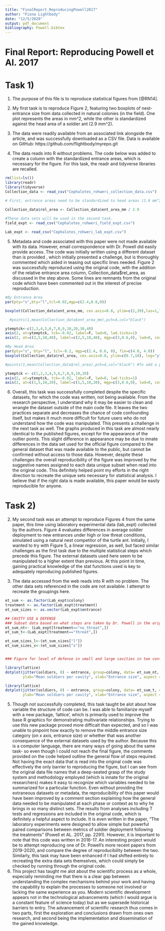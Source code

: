 ```yaml
---
title: "FinalReport_ReproducingPowell2017"
author: "Fiona Lightbody"
date: "12/5/2020"
output: pdf_document
bibliography: Powell.bibtex
---
```

# Final Report: Reproducing Powell et Al. 2017 
# Task 1)
1. The purpose of this file is to reproduce statistical figures from [@RN14].
2. My first task is to reproduce Figure 2, featuring two boxplots of nest-entrance size from data collected in natural colonies (in the field). One plot represents the areas in mm^2, while the other is standardized against the head area of a soldier ant (2.9 mm^2). 

3.  The data were readily available from an associated link alongside the article, and was successfully  downloaded as a CSV file. Data is available on GitHub: https://github.com/flightbody/myrepo.git 

4. The data reads into R without problems. The code below was added to create a column with the standardized entrance areas, which is necessary for the figure. For this task, the readr and tidyverse libraries are recalled. 

```r
rm(list=ls())
library(readr)
library(tidyverse)
Collection_data <- read_csv("Cephalotes_rohweri_collection_data.csv") 

# First, entrance areas need to be standardized to head areas (2.9 mm^2), which are the original entrance area values over 2.9.

Collection_data$rel_area <- Collection_data$ent_area_mm / 2.9
 
#These data sets will be used in the second task. 
field_expt <- read_csv("Cephalotes_rohweri_field_expt.csv")

Lab_expt <- read_csv("Cephalotes_rohweri_lab_expt.csv")

```

5. Metadata and code associated with this paper were not made available with its data. However, email correspondence with Dr. Powell did easily provide access. The code was initially written using a different dataset than is provided , which initially presented a challenge, but is thoroughly commented which aided in teasing out specific lines needed. Figure 2 was successfully reproduced using the original code, with the addition of the relative entrance area column, Collection_data$rel_area, as discussed in the step above. Some  lines are remnants from the original code which have been commented out in the interest of precise reproduction. 

```r
#By Entrance Area
par(pty="s",bty="l",tcl=0.02,mgp=c(2.4,0.6,0))

boxplot(Collection_data$ent_area_mm, cex.axis=0.8, ylim=c(2,39),las=1,log="y", xant="n", xlab=expression(italic("C.rohweri")~"nests"),ylab="Entrance area (mm2)", whisklty=1, boxlwd=1,boxwex=0.7,medlwd=1,whisklwd=1,outpch=1,outcex=1,outwld=1)

  #points(1,mean(Collection_data$ent_area_mm),pch=4,col="black")

ytemptck<-c(2,3,4,5,6,7,8,9,10,20,30,40)
axis(2, at=ytemptck, tck=-0.02, label=F, lwd=0, lwd.ticks=1)
axis(2, at=c(2,5,10,40), label=c(2,5,10,40), mgp=c(3,0.6,0), lwd=0, cex.axis=0.8, las=1)

```


```r
#By Head Area 
par(pty="s", bty="l", tcl=-0.2, mgp=c(2.4, 0.6, 0), fin=c(4.0, 4.0))
boxplot(Collection_data$rel_area, cex.axis=0.8, ylim=c(0.7,18), log="y", xaxt="n", yaxt="n",las=1, xlab=expression(italic("C. rohweri")~"nests"), ylab="Entrance area (head areas)", whisklty=1, boxlwd=1, boxwex=0.7, medlwd=1, whisklwd=1, outpch=1, outcex=1, outlwd=1)

#points(1,mean(Collection_data$rel_area),pch=4,col="black") #To add a point for the calculated mean

ytemptck <- c(1,2,3,4,5,6,7,8,9,10,20)
axis(2, at=ytemptck, tck=-0.02, label=F, lwd=0, lwd.ticks=1)
axis(2, at=c(1,5,10,20), label=c(1,5,10,20), mgp=c(3,0.6,0), lwd=0, cex.axis=0.8, las=1)

```


6. 
Overall, this task was successfully completed despite the specific datasets, for which the code was written, not being available. From the research perspective, I understand why it may be easier to clean and wrangle the dataset outside of the main code file. It leaves the two practices separate and decreases the chance of code confounding itself, but makes it much more difficult for future users who do not understand how the code was manipulated. This presents a challenge in the next task as well. The graphs produced in this task are almost nearly identical to the published figures, except for the appearance of the outlier points. This slight difference in appearance may be due to innate differences in the data set used for the official figure compared to the general dataset that was made available to the public, but cannot be confirmed without access to those data. However, despite these challenges the overall reproducibility of the figure was improved by the suggestive names assigned to each data unique subset when read into the original code. This definitely helped point my efforts in the right direction to recreate the unique sets necessary for statistical analysis. I believe that if the right data is made available, this paper would be easily reproducible for anyone. 



# Task 2) 
2. My second task was an attempt to reproduce Figures 4 from the same paper, this time using laboratory experimental data (lab_expt) collected by the authors. Figure 4 evaluates differences in average soldier deployment to new entrances under high or low threat conditions, simulated using a natural nest competitor of the turtle ant. Initially, I wanted to try with Figure 5, a linear regression, as well, but faced similar challenges as the first task due to the multiple statistical steps which precede this figure. The external datasets used here seem to be manipulated to a higher extent than previous. At this point in time, gaining practical knowledge of the stat functions used is key to adequately reproducing published figures. 

4. The data accessed from the web reads into R with no problem. The other data sets referenced in the code are not available. I attempt to recreate the groupings here.  

```r
et_sum <- as.factor(Lab_expt$colony)
treatment <- as.factor(Lab_expt$treatment)
et_sum_sizes <- as.vector(Lab_expt$entrance)

## CAVITY USE & DEFENSE
### Subset data based on what steps are taken by Dr. Powell in the original code. 
et_sum_nt<- (Lab_expt[treatment=="no_threat",])
et_sum_t<-(Lab_expt[treatment=="threat",])

et_sum_sizes_l<-(et_sum_sizes["l"]) 
et_sum_sizes_s<-(et_sum_sizes["s"]) 


### Figure for level of defense in small and large cavities in two contexts. The chunk below is almost entirely exactly the original, with different names substituted for the data. 

library(lattice)
dotplot(jitter(soldiers, 0) ~ entrance, group=colony, data= et_sum_nt, col="black", type=c("b"), 
        ylab="Mean soldiers per cavity", xlab="Entrance size", aspect = 3/1.1, ylim=c(0.6,8.4)) 

library(lattice)
dotplot(jitter(soldiers, 0) ~ entrance, group=colony, data= et_sum_t, col="black", type=c("b"), 
        ylab="Mean soldiers per cavity", xlab="Entrance size", aspect = 3/1.1, ylim=c(0.6,8.4)) 


```

5. Though not successfully completed, this task taught be alot about how variable the structure of code can be. I was able to familiarize myself with a new package, 'lattice', which is primarily used to improve the base R graphics for demonstrating multivariate relationships. Trying to use this new package proved more difficalt than expected, and so I was unable to pinpoint how exactly to remove the middle entrance size category (on x axis, entrance size) or whether that was another consequence of the external datasets used by the author. Because this is a computer language, there are many ways of going about the same task- so even though I could not reach the final figure, the comments provided on the code helped outline the general flow of steps required. Not having the exact data that is read into the original code was effectively the only barrier to reproducing the figure, but I can see from the original data file names that a deep-seated grasp of the study system and methodology employed (which is innate for the original researchers) makes it easy to recognize which variables needed to be summarized for a particular function. Even without providing the extraneous datasets or metadata, the reproducibility of this paper would have been improved by a comment section explaining how the general data needed to be manipulated at each phase or context as to why he brings in so many distinct sets. The results from analyses including T tests and regressions are included in the original code, which is definitely a helpful aspect to include. It is even written in the paper, "The laboratory experiments were designed to allow simple but powerful paired comparisons between metrics of soldier deployment following the treatments" (Powell et AL. 2017, pp. 2291). However, it is important to note that this code was written in 2016-17. An interesting project would be to attempt reproducing one of Dr. Powell's more recent papers from 2019-2020, and compare the degree of reproducibility between the two. Similarly, this task may have been enhanced if I had shifted entirely to recreating the extra data sets themselves, which could simply be checked by running through the original code. 
6. This project has taught me alot about the scientific process as a whole, especially reminding me that there is a clear gap between understanding the complex mechanisms behind your work and having the capability to explain the processes to someone not involved or lacking the same experience as you. Modern scientific development appears not in the technological advancements (which I would argue is a constant feature of science today) but as we supersede historical barriers to entry. The advancement of scientific research thus comes in two parts, first the exploration and conclusions drawn from ones own research, and second being the implementation and dissemination of the gained knowledge.  



